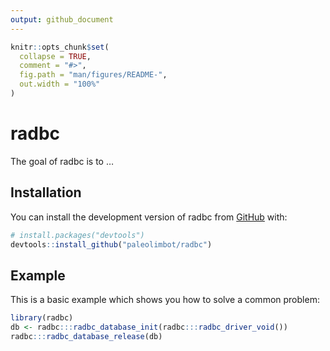 ```yaml
---
output: github_document
---
```


<!-- README.md is generated from README.Rmd. Please edit that file -->

```r
knitr::opts_chunk$set(
  collapse = TRUE,
  comment = "#>",
  fig.path = "man/figures/README-",
  out.width = "100%"
)
```

# radbc

<!-- badges: start -->
<!-- badges: end -->

The goal of radbc is to ...

## Installation

You can install the development version of radbc from [GitHub](https://github.com/) with:

``` r
# install.packages("devtools")
devtools::install_github("paleolimbot/radbc")
```

## Example

This is a basic example which shows you how to solve a common problem:

```r
library(radbc)
db <- radbc:::radbc_database_init(radbc:::radbc_driver_void())
radbc:::radbc_database_release(db)
```

